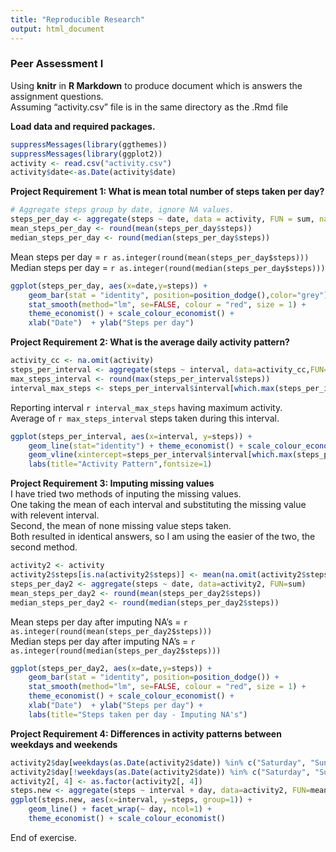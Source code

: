 ```yaml
---
title: "Reproducible Research"
output: html_document
---
```

### Peer Assessment I  
Using **knitr** in **R Markdown** to produce document which is answers the assignment questions.  
Assuming "activity.csv" file is in the same directory as the .Rmd file

**Load data and required packages.**

```r
suppressMessages(library(ggthemes))
suppressMessages(library(ggplot2))
activity <- read.csv("activity.csv")
activity$date<-as.Date(activity$date)
```

**Project Requirement 1: What is mean total number of steps taken per day?**

```r
# Aggregate steps group by date, ignore NA values.
steps_per_day <- aggregate(steps ~ date, data = activity, FUN = sum, na.rm=TRUE)
mean_steps_per_day <- round(mean(steps_per_day$steps))
median_steps_per_day <- round(median(steps_per_day$steps))
```
Mean steps per day = `r as.integer(round(mean(steps_per_day$steps)))`  
Median steps per day = `r as.integer(round(median(steps_per_day$steps)))`  
```r
ggplot(steps_per_day, aes(x=date,y=steps)) +
    geom_bar(stat = "identity", position=position_dodge(),color="grey") +
    stat_smooth(method="lm", se=FALSE, colour = "red", size = 1) +
    theme_economist() + scale_colour_economist() +
    xlab("Date")  + ylab("Steps per day") 
```

**Project Requirement 2: What is the average daily activity pattern?**

```r
activity_cc <- na.omit(activity)
steps_per_interval <- aggregate(steps ~ interval, data=activity_cc,FUN=mean)
max_steps_interval <- round(max(steps_per_interval$steps))
interval_max_steps <- steps_per_interval$interval[which.max(steps_per_interval$steps)]
```
Reporting interval `r interval_max_steps` having maximum activity.  
Average of `r max_steps_interval` steps taken during this interval.  
```r
ggplot(steps_per_interval, aes(x=interval, y=steps)) +
    geom_line(stat="identity") + theme_economist() + scale_colour_economist() +
    geom_vline(xintercept=steps_per_interval$interval[which.max(steps_per_interval$steps)] ,color="red") +
    labs(title="Activity Pattern",fontsize=1) 

```

**Project Requirement 3: Imputing missing values**  
I have tried two methods of inputing the missing values.  
One taking the mean of each interval and substituting the missing value with relevent interval.  
Second, the mean of none missing value steps taken.  
Both resulted in identical answers, so I am using the easier of the two, the second method.

```r
activity2 <- activity
activity2$steps[is.na(activity2$steps)] <- mean(na.omit(activity2$steps))
steps_per_day2 <- aggregate(steps ~ date, data=activity2, FUN=sum)
mean_steps_per_day2 <- round(mean(steps_per_day2$steps))
median_steps_per_day2 <- round(median(steps_per_day2$steps))
```
Mean steps per day after imputing NA's = `r as.integer(round(mean(steps_per_day2$steps)))`  
Median steps per day after imputing NA's = `r as.integer(round(median(steps_per_day2$steps)))`  
```r
ggplot(steps_per_day2, aes(x=date,y=steps)) +
    geom_bar(stat = "identity", position=position_dodge()) +
    stat_smooth(method="lm", se=FALSE, colour = "red", size = 1) +
    theme_economist() + scale_colour_economist() +
    xlab("Date")  + ylab("Steps per day") +
    labs(title="Steps taken per day - Imputing NA's") 
```

**Project Requirement 4: Differences in activity patterns between weekdays and weekends**  

```r
activity2$day[weekdays(as.Date(activity2$date)) %in% c("Saturday", "Sunday")] <- "Weekend"
activity2$day[!weekdays(as.Date(activity2$date)) %in% c("Saturday", "Sunday")] <- "Weekday"
activity2[, 4] <- as.factor(activity2[, 4])
steps.new <- aggregate(steps ~ interval + day, data=activity2, FUN=mean)
ggplot(steps.new, aes(x=interval, y=steps, group=1)) +
    geom_line() + facet_wrap(~ day, ncol=1) +
    theme_economist() + scale_colour_economist()
```
End of exercise.
